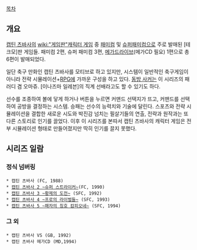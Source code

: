 [[목차]]
== 개요 ==
[[캡틴 츠바사]]의 [[wiki:"게임판"캐릭터 게임]] 중 [[패미컴]] 및 [[슈퍼패미컴]]으로 주로 발매된 [테크모]판 게임들. 패미컴 2편, 슈퍼 패미컴 3편, [[메가드라이브]](메가CD 필요) 1편으로 총 6편이 발매되었다.

일단 축구 만화인 캡틴 츠바사를 모티브로 하고 있지만, 시스템이 일반적인 축구게임이 아니라 전략 시뮬레이션+[[RPG]]에 가까운 구성을 하고 있다.
[[동방 사커]]는 이 시리즈의 패러디 겸 오마쥬. [이나즈마 일레븐]의 직계 선배라고도 할 수 있기도 하다. 

선수를 조종하여 볼에 닿게 하거나 버튼을 누르면 커맨드 선택지가 뜨고, 커맨드를 선택하여 공방을 결정하는 시스템. 승패는 선수의 능력치와 기술에 달린다.
스포츠와 전략 시뮬레이션을 결합한 새로운 시도와 박진감 넘치는 필살기들의 연출, 전략과 원작과는 또 다른 스토리로 인기를 끌었다. 이후 이 시리즈를 본따서 캡틴 츠바사의 캐릭터 게임은 전부 시뮬레이션 형태로 만들어졌지만 딱히 인기를 끌지 못했다. 

== 시리즈 일람 ==
=== 정식 넘버링 ===
 * 캡틴 츠바사 (FC, 1988)
 * [[캡틴 츠바사 2 ~슈퍼 스트라이커~]](FC, 1990)
 * [[캡틴 츠바사 3 ~황제의 도전~]] (SFC, 1992)
 * [[캡틴 츠바사 4 ~프로의 라이벌들~]] (SFC, 1993)
 * [[캡틴 츠바사 5 ~패자의 칭호 캄피오네~]] (SFC, 1994)

=== 그 외 ===
 * 캡틴 츠바사 VS (GB, 1992)
 * 캡틴 츠바사 메가CD (MD,1994)
